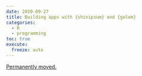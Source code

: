 ```yaml
---
date: 2020-09-27
title: Building apps with {shinipsum} and {golem}
categories:
  - R
  - programming
toc: true
execute:
  freeze: auto
---
```


[Permanently moved.](../../posts/2020-09-27-golemDemo.qmd)
